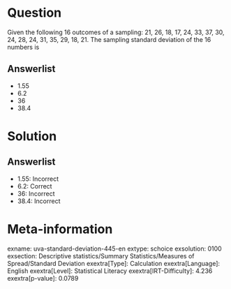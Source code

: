 Question
========

Given the following 16 outcomes of a sampling: 21, 26, 18, 17, 24, 33, 37, 30, 24, 28, 24, 31, 35, 29, 18, 21. The sampling standard deviation of the 16 numbers is

Answerlist
----------

* 1.55
* 6.2
* 36
* 38.4

Solution
========

Answerlist
----------

* 1.55: Incorrect
* 6.2: Correct
* 36: Incorrect
* 38.4: Incorrect

Meta-information
================
exname: uva-standard-deviation-445-en
extype: schoice
exsolution: 0100
exsection: Descriptive statistics/Summary Statistics/Measures of Spread/Standard Deviation
exextra[Type]: Calculation
exextra[Language]: English
exextra[Level]: Statistical Literacy
exextra[IRT-Difficulty]: 4.236
exextra[p-value]: 0.0789
